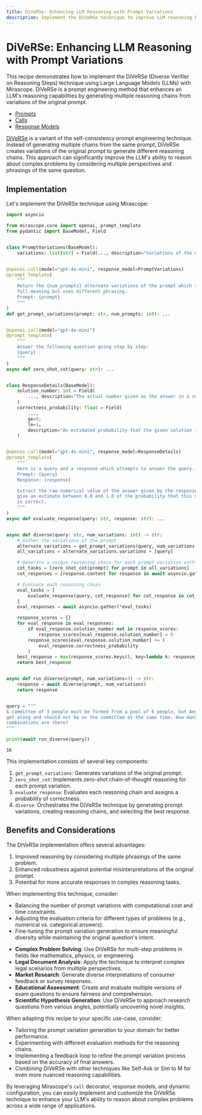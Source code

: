 ```yaml
---
title: DiVeRSe: Enhancing LLM Reasoning with Prompt Variations
description: Implement the DiVeRSe technique to improve LLM reasoning by generating multiple prompt variations of the same question for better accuracy
---
```


# DiVeRSe: Enhancing LLM Reasoning with Prompt Variations

This recipe demonstrates how to implement the DiVeRSe (Diverse Verifier on Reasoning Steps) technique using Large Language Models (LLMs) with Mirascope. DiVeRSe is a prompt engineering method that enhances an LLM's reasoning capabilities by generating multiple reasoning chains from variations of the original prompt.

<Info title="Mirascope Concepts Used" collapsible={true} defaultOpen={false}>
<ul>
<li><a href="/docs/mirascope/learn/prompts/">Prompts</a></li>
<li><a href="/docs/mirascope/learn/calls/">Calls</a></li>
<li><a href="/docs/mirascope/learn/response_models/">Response Models</a></li>
</ul>
</Info>

<Note title="Background">
<p>
<a href="https://arxiv.org/abs/2305.11862">DiVeRSe</a> is a variant of the self-consistency prompt engineering technique. Instead of generating multiple chains from the same prompt, DiVeRSe creates variations of the original prompt to generate different reasoning chains. This approach can significantly improve the LLM's ability to reason about complex problems by considering multiple perspectives and phrasings of the same question.
</p>
</Note>

## Implementation

Let's implement the DiVeRSe technique using Mirascope:




```python
import asyncio

from mirascope.core import openai, prompt_template
from pydantic import BaseModel, Field


class PromptVariations(BaseModel):
    variations: list[str] = Field(..., description="Variations of the original prompt")


@openai.call(model="gpt-4o-mini", response_model=PromptVariations)
@prompt_template(
    """
    Return the {num_prompts} alternate variations of the prompt which retain the
    full meaning but uses different phrasing.
    Prompt: {prompt}
    """
)
def get_prompt_variations(prompt: str, num_prompts: int): ...


@openai.call(model="gpt-4o-mini")
@prompt_template(
    """
    Answer the following question going step by step:
    {query}
    """
)
async def zero_shot_cot(query: str): ...


class ResponseDetails(BaseModel):
    solution_number: int = Field(
        ..., description="The actual number given as the answer in a solution."
    )
    correctness_probability: float = Field(
        ...,
        ge=0,
        le=1,
        description="An estimated probability that the given solution is correct from 0.0 to 1.0",
    )


@openai.call(model="gpt-4o-mini", response_model=ResponseDetails)
@prompt_template(
    """
    Here is a query and a response which attempts to answer the query.
    Prompt: {query}
    Response: {response}

    Extract the raw numerical value of the answer given by the response, and also
    give an estimate between 0.0 and 1.0 of the probability that this solution
    is correct.
    """
)
async def evaluate_response(query: str, response: str): ...


async def diverse(query: str, num_variations: int) -> str:
    # Gather the variations of the prompt
    alternate_variations = get_prompt_variations(query, num_variations - 1)
    all_variations = alternate_variations.variations + [query]

    # Generate a unique reasoning chain for each prompt variation with CoT
    cot_tasks = [zero_shot_cot(prompt) for prompt in all_variations]
    cot_responses = [response.content for response in await asyncio.gather(*cot_tasks)]

    # Evaluate each reasoning chain
    eval_tasks = [
        evaluate_response(query, cot_response) for cot_response in cot_responses
    ]
    eval_responses = await asyncio.gather(*eval_tasks)

    response_scores = {}
    for eval_response in eval_responses:
        if eval_response.solution_number not in response_scores:
            response_scores[eval_response.solution_number] = 0
        response_scores[eval_response.solution_number] += (
            eval_response.correctness_probability
        )
    best_response = max(response_scores.keys(), key=lambda k: response_scores[k])
    return best_response


async def run_diverse(prompt, num_variations=3) -> str:
    response = await diverse(prompt, num_variations)
    return response


query = """
A committee of 3 people must be formed from a pool of 6 people, but Amy and Bob do not
get along and should not be on the committee at the same time. How many viable
combinations are there?
"""

print(await run_diverse(query))
```

    16




This implementation consists of several key components:

1. `get_prompt_variations`: Generates variations of the original prompt.
2. `zero_shot_cot`: Implements zero-shot chain-of-thought reasoning for each prompt variation.
3. `evaluate_response`: Evaluates each reasoning chain and assigns a probability of correctness.
4. `diverse`: Orchestrates the DiVeRSe technique by generating prompt variations, creating reasoning chains, and selecting the best response.

## Benefits and Considerations

The DiVeRSe implementation offers several advantages:

1. Improved reasoning by considering multiple phrasings of the same problem.
2. Enhanced robustness against potential misinterpretations of the original prompt.
3. Potential for more accurate responses in complex reasoning tasks.

When implementing this technique, consider:

- Balancing the number of prompt variations with computational cost and time constraints.
- Adjusting the evaluation criteria for different types of problems (e.g., numerical vs. categorical answers).
- Fine-tuning the prompt variation generation to ensure meaningful diversity while maintaining the original question's intent.

<Info title="Additional Real-World Applications">
<ul>
<li><b>Complex Problem Solving</b>: Use DiVeRSe for multi-step problems in fields like mathematics, physics, or engineering.</li>
<li><b>Legal Document Analysis</b>: Apply the technique to interpret complex legal scenarios from multiple perspectives.</li>
<li><b>Market Research</b>: Generate diverse interpretations of consumer feedback or survey responses.</li>
<li><b>Educational Assessment</b>: Create and evaluate multiple versions of exam questions to ensure fairness and comprehension.</li>
<li><b>Scientific Hypothesis Generation</b>: Use DiVeRSe to approach research questions from various angles, potentially uncovering novel insights.</li>
</ul>
</Info>

When adapting this recipe to your specific use-case, consider:

- Tailoring the prompt variation generation to your domain for better performance.
- Experimenting with different evaluation methods for the reasoning chains.
- Implementing a feedback loop to refine the prompt variation process based on the accuracy of final answers.
- Combining DiVeRSe with other techniques like Self-Ask or Sim to M for even more nuanced reasoning capabilities.

By leveraging Mirascope's `call` decorator, response models, and dynamic configuration, you can easily implement and customize the DiVeRSe technique to enhance your LLM's ability to reason about complex problems across a wide range of applications.



